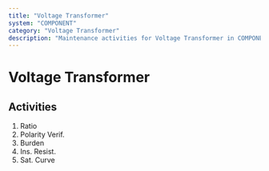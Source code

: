 ```yaml
---
title: "Voltage Transformer"
system: "COMPONENT"
category: "Voltage Transformer"
description: "Maintenance activities for Voltage Transformer in COMPONENT system"
---
```


# Voltage Transformer

## Activities

1. Ratio
2. Polarity Verif.
3. Burden
4. Ins. Resist.
5. Sat. Curve
